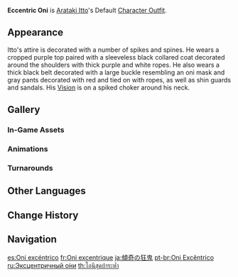 {{Outfit Infobox
|id           = 205700
|image        = <gallery>
Character Arataki Itto Full Wish.png|Wish
Character Arataki Itto Game.png|In-Game
</gallery>
|character    = Arataki Itto
|type         = Default
|description  = Itto's outfit. It has an uncommon air of awesomeness about it, and the oni mask worn at the hip is quite imposing indeed &mdash; certainly enough to reduce even the naughtiest child of [[Hanamizaka]] to terrified tears.
|obtain       = Unlocked upon obtaining character
}}
'''Eccentric Oni''' is [[Arataki Itto]]'s Default [[Character Outfit]].

==Appearance==
<!-- Keep appearance section short and concise. Limit to 1-2 paragraphs (preferably 1 paragraph) with 3-4 sentences each. -->
Itto's attire is decorated with a number of spikes and spines. He wears a cropped purple top paired with a sleeveless black collared coat decorated around the shoulders with thick purple and white ropes. He also wears a thick black belt decorated with a large buckle resembling an oni mask and gray pants decorated with red and tied on with ropes, as well as shin guards and sandals. His {{Geo}} [[Vision]] is on a spiked choker around his neck.

==Gallery==
===In-Game Assets===
{{Assets/Outfit|Eccentric Oni|nomain=1}}

===Animations===
{{Preview/CharacterAnimations|Arataki Itto|nocaption=1}}

===Turnarounds===
{{Turnarounds}}

==Other Languages==
{{Other Languages
|en      = Eccentric Oni
|zhs     = 倾奇狂鬼
|zhs_rm  = Qīng qí kuáng guǐ
|zht     = 傾奇狂鬼
|zht_rm  = Qīng qí kuáng guǐ
|zh_tl   = 
|ja      = 傾奇の狂鬼
|ja_rm   = Kabukimono no Kyouki{{Assumed}}
|ja_tl   = {{w|Kabukimono}} Mad Oni
|ko      = 유별난 광귀
|ko_rm   = Yubyeolnan Gwanggwi
|ko_tl   = Eccentric Fierce Oni
|es      = Oni excéntrico
|es_tl   = Eccentric Oni
|fr      = Oni excentrique
|fr_tl   = Eccentric Oni
|ru      = Эксцентричный о́ни
|ru_tl   = Eccentric Oni
|th      = โอนิสุดบ้าระห่ำ
|th_rm   = Oni sut baraham
|th_tl   = Super Madcap Oni
|vi      = Vua Quỷ Siêu Ngầu
|vi_tl   = Super Cool Demon King
|de      = Exzentrischer Oni
|de_tl   = Eccentric Oni
|id      = Eccentric Oni
|pt      = Oni Excêntrico
|pt_tl   = Eccentric Oni
|tr      = Acayip Oni
|tr_tl   = Strange Oni
|it      = Oni eccentrico
|it_tl   = Eccentric Oni
}}

==Change History==
{{Change History|2.3}}

==Navigation==
{{Dressing Room Navbox|type=outfit}}

[[es:Oni excéntrico]]
[[fr:Oni excentrique]]
[[ja:傾奇の狂鬼]]
[[pt-br:Oni Excêntrico]]
[[ru:Эксцентричный о́ни]]
[[th:โอนิสุดบ้าระห่ำ]]